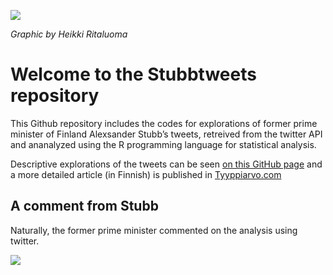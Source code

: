 ![](figure/stubb_hyppy.png)


*Graphic by Heikki Ritaluoma*


# Welcome to the Stubbtweets repository

This Github repository includes the codes for explorations of former prime minister of Finland Alexsander Stubb's tweets, retreived from the twitter API and ananalyzed using the R programming language for statistical analysis. 

Descriptive explorations of the tweets can be seen [on this GitHub page]() and a more detailed article (in Finnish) is published in [Tyyppiarvo.com](http://tyyppiarvo.com/2016/03/kannanottoja-ja-kokoomus-tsemppia-tassa-kaikki-mita-pitaa-tietaa-stubbin-twitterista/)

## A comment from Stubb

Naturally, the former prime minister commented on the analysis using twitter.

![](figure/stubb_response.png)